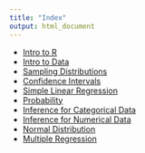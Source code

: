 ```yaml
---
title: "Index"
output: html_document
---
```



- [Intro to R](intro_to_r.html)
- [Intro to Data](intro_to_data.html)
- [Sampling Distributions](sampling_distributions.Rmd)
- [Confidence Intervals](confidence_intervals.html)
- [Simple Linear Regression](simple_regression.html)
- [Probability](probability.html)
- [Inference for Categorical Data](inf_for_categorical_data.Rmd)
- [Inference for Numerical Data](inf_for_numerical_data.html)
- [Normal Distribution](normal_distribution.html)
- [Multiple Regression](multiple_regression.html)

